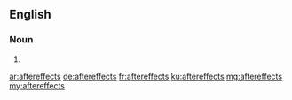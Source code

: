 ==English==

===Noun===
{{head|en}}
# {{plural of|aftereffect}}

[[ar:aftereffects]]
[[de:aftereffects]]
[[fr:aftereffects]]
[[ku:aftereffects]]
[[mg:aftereffects]]
[[my:aftereffects]]